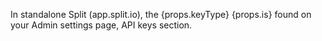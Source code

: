 In standalone Split (app.split.io), the {props.keyType} {props.is} found on your Admin settings page, API keys section.